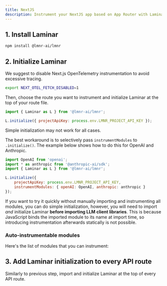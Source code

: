 ```yaml
---
title: NextJS
description: Instrument your NextJS app based on App Router with Laminar
---
```



## 1. Install Laminar

```bash
npm install @lmnr-ai/lmnr
```

## 2. Initialize Laminar

We suggest to disable Next.js OpenTelemetry instrumentation to avoid excessive tracing.

```bash
export NEXT_OTEL_FETCH_DISABLED=1
```

Then, choose the route you want to instrument and initialize Laminar at the top of your route file.

```javascript
import { Laminar as L } from '@lmnr-ai/lmnr';

L.initialize({ projectApiKey: process.env.LMNR_PROJECT_API_KEY });
```

Simple initialization may not work for all cases.

The best workaround is to selectively pass `instrumentModules` to `.initialize()`.
The example below shows how to do this for OpenAI and Anthropic.

```javascript
import OpenAI from 'openai';
import * as anthropic from '@anthropic-ai/sdk';
import { Laminar as L } from '@lmnr-ai/lmnr';

L.initialize({
    projectApiKey: process.env.LMNR_PROJECT_API_KEY,
    instrumentModules: { openAI: OpenAI, anthropic: anthropic }
});
```

If you want to try it quickly without manually importing and instrumenting all modules,
you can do simple initialization, however, you will need to import _and_ initialize Laminar **before importing LLM client libraries**.
This is because JavaScript binds the imported module to its name at import time, so introducing
instrumentation afterwards statically is not possible.

### Auto-instrumentable modules

Here's the list of modules that you can instrument:

<AutoInstrumentableJSModules />

## 3. Add Laminar initialization to every API route

Similarly to previous step, import and initialize Laminar at the top of every API route.

